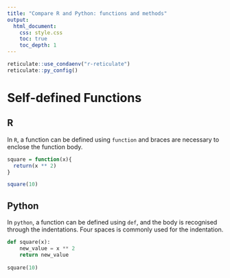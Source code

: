 ```yaml
---
title: "Compare R and Python: functions and methods"
output: 
  html_document:
    css: style.css
    toc: true
    toc_depth: 1
---
```


```r
reticulate::use_condaenv("r-reticulate")
reticulate::py_config()
```

# Self-defined Functions

<div class="left">

## R

In `R`, a function can be defined using `function` and braces are necessary to enclose the function body. 

```r
square = function(x){
  return(x ** 2)
}

square(10)
```
</div>

<div class="right">

## Python

In `python`, a function can be defined using `def`, and the body is recognised through the indentations. Four spaces is commonly used for the indentation. 

```python
def square(x):
    new_value = x ** 2
    return new_value
    
square(10)
```

</div>

